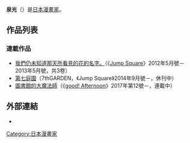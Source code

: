'''泉光'''（{{bd|1989年|2月7日}}）是[[日本漫畫家|日本漫畫家]]。

== 作品列表 ==
=== 連載作品 ===
* [[我們仍未知道那天所看見的花的名字。|我們仍未知道那天所看見的花的名字。]]（《[[Jump_Square|Jump Square]]》2012年5月號－2013年5月號，共3卷）
* [[第七庭園|第七庭園]]（7thGARDEN，《Jump Square》2014年9月號－，休刊中）
* [[圖書館的大魔法師|圖書館的大魔法師]]（《[[good!_Afternoon|good! Afternoon]]》2017年第12號－，連載中）

== 外部連結 ==
* {{Twitter|izumimitsu1102}}

{{DEFAULTSORT:Izumi Mitsu}}
[[Category:日本漫畫家|Category:日本漫畫家]]